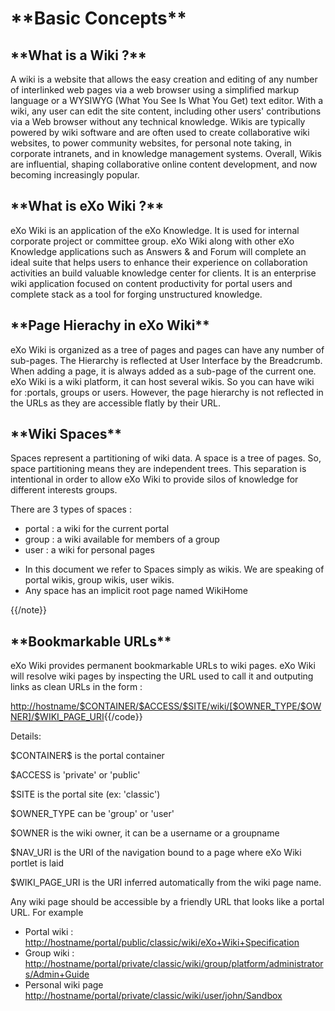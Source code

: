 = **Basic Concepts** =

== **What is a Wiki ?** ==

A wiki is a website that allows  the easy creation and editing of any number of interlinked web pages via a web browser using a simplified markup language or a WYSIWYG (What You See Is What You Get) text editor. With a wiki, any user can edit the site content, including other users' contributions via a Web browser without any technical knowledge. Wikis are typically powered by wiki software and are often used to create collaborative wiki websites, to power community websites, for personal note taking, in corporate intranets, and in knowledge management systems. Overall, Wikis are influential, shaping collaborative online content development, and now becoming increasingly popular.

== **What is eXo Wiki ?** ==

eXo Wiki is an application of the eXo Knowledge. It is used for internal corporate project or committee group. eXo Wiki along with other eXo Knowledge applications such as Answers & and Forum will complete an ideal suite that helps users to enhance their experience on collaboration activities an build valuable knowledge center for clients. It is an enterprise wiki application focused on content productivity for portal users and complete stack as a tool for forging unstructured knowledge. 

== **Page Hierachy in eXo Wiki** ==

eXo Wiki is organized as a tree of pages and pages can have any number of sub-pages. The Hierarchy is reflected at User Interface by the Breadcrumb. When adding a page, it is always added as a sub-page of the current one. eXo Wiki is a wiki platform, it can host several wikis. So you can have wiki for :portals, groups or users. However, the page hierarchy is not reflected in the URLs as they are accessible flatly by their URL.

== **Wiki Spaces** ==

Spaces represent a partitioning of wiki data. A space is a tree of pages. So, space partitioning means they are independent trees. This separation is intentional in order to allow eXo Wiki to provide silos of knowledge for different interests groups. 

There are 3 types of spaces :

* portal : a wiki for the current portal
* group : a wiki available for members of a group
* user : a wiki for personal pages

{{note}}
* In this document we refer to Spaces simply as wikis. We are speaking of portal wikis, group wikis, user wikis.
* Any space has an implicit root page named WikiHome
{{/note}}


== **Bookmarkable URLs** ==

eXo Wiki provides permanent bookmarkable URLs to wiki pages. eXo Wiki will resolve wiki pages by inspecting the URL used to call it and outputing links as clean URLs in the form :

{{code}}http://hostname/$CONTAINER/$ACCESS/$SITE/wiki/[$OWNER_TYPE/$OWNER]/$WIKI_PAGE_URI{{/code}}

Details: 

$CONTAINER$ is the portal container

$ACCESS is 'private' or 'public'

$SITE is the portal site (ex: 'classic')

$OWNER_TYPE can be 'group' or 'user'

$OWNER is the wiki owner, it can be a username or a groupname

$NAV_URI is the URI of the navigation bound to a page where eXo Wiki portlet is laid

$WIKI_PAGE_URI is the URI inferred automatically from the wiki page name.

Any wiki page should be accessible by a friendly URL that looks like a portal URL.
For example 

* Portal wiki : http://hostname/portal/public/classic/wiki/eXo+Wiki+Specification
* Group wiki : http://hostname/portal/private/classic/wiki/group/platform/administrators/Admin+Guide
* Personal wiki page http://hostname/portal/private/classic/wiki/user/john/Sandbox
